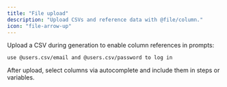 ```yaml
---
title: "File upload"
description: "Upload CSVs and reference data with @file/column."
icon: "file-arrow-up"
---
```


Upload a CSV during generation to enable column references in prompts:

```text
use @users.csv/email and @users.csv/password to log in
```

After upload, select columns via autocomplete and include them in steps or variables.

